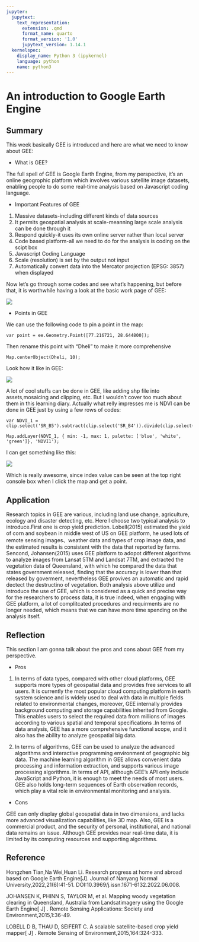 ```yaml
---
jupyter:
  jupytext:
    text_representation:
      extension: .qmd
      format_name: quarto
      format_version: '1.0'
      jupytext_version: 1.14.1
  kernelspec:
    display_name: Python 3 (ipykernel)
    language: python
    name: python3
---
```


# An introduction to Google Earth Engine

## Summary

This week basically GEE is introduced and here are what we need to know about GEE:

- What is GEE?

The full spell of GEE is Google Earth Engine, from my perspective, it's an online geogrophic platform which involves various satellite image datasets, enabling people to do some real-time analysis based on Javascript coding language.

- Important Features of GEE 
1. Massive datasets-including different kinds of data sources
2. It permits geospatial analysis at scale-meanning large scale analysis can be done through it
3. Respond quickly-it uses its own online server rather than local server
4. Code based platform-all we need to do for the analysis is coding on the scipt box
5. Javascript Coding Language
6. Scale (resolution) is set by the output not input
7. Automatically convert data into the Mercator projection (EPSG: 3857) when displayed

Now let's go through some codes and see what's happening, but before that, it is worthwhile having a look at the basic work page of GEE:

![](wk51.png)

- Points in GEE

We can use the following code to pin a point in the map:
```
var point = ee.Geometry.Point([77.216721, 28.644800]);

```
Then rename this point with "Dheli" to make it more comprehensive

```
Map.centerObject(Dheli, 10);

```
Look how it like in GEE:

![](wk52.jpg)

A lot of cool stuffs can be done in GEE, like adding shp file into assets,mosaicing and clipping, etc. But I wouldn't cover too much about them in this learning diary. Actually what relly impresses me is NDVI can be done in GEE just by using a few rows of codes:

```
var NDVI_1 = clip.select('SR_B5').subtract(clip.select('SR_B4')).divide(clip.select('SR_B5').add(clip.select('SR_B4')));

Map.addLayer(NDVI_1, { min: -1, max: 1, palette: ['blue', 'white', 'green']}, 'NDVI1');
```

I can get something like this:

![](wk53.jpg)

Which is really awesome, since index value can be seen at the top right console box when I click the map and get a point.

## Application

Research topics in GEE are various, including land use change, agriculture, ecology and disaster detecting, etc. Here I choose two typical analysis to introduce.First one is crop yield prediction. Lobell(2015) estimated the yield of corn and soybean in middle west of US on GEE platform, he used lots of remote sensing images、weather data and types of crop image data, and the estimated results is consistent with the data that reported by farms. Sencond, Johansen(2015) uses GEE platform to adopot different algorithms to analyze images from Lansat 5TM and Landsat 7TM, and extracted the vegetation data of Queensland, with which he compared the data that states government released, finding that the accuracy is lower than that released by goverment, nevertheless GEE provives an automatic and rapid dectect the destructino of vegetation. Both analysis above utilize and introduce the use of GEE, which is considered as a quick and precise way for the researchers to process data, it is true indeed, when engaging with GEE platform, a lot of complitcated procedures and requirments are no longer needed, which means that we can have more time spending on the analysis itself.


## Reflection

This section I am gonna talk about the pros and cons about GEE from my perspective.

- Pros

1. In terms of data types, compared with other cloud platforms, GEE supports more types of geospatial data and provides free services to all users. It is currently the most popular cloud computing platform in earth system science and is widely used to deal with data in multiple fields related to environmental changes, moreover, GEE internally provides background computing and storage capabilities inherited from Google. This enables users to select the required data from millions of images according to various spatial and temporal specifications .In terms of data analysis, GEE has a more comprehensive functional scope, and it also has the ability to analyze geospatial big data.

2. In terms of algorithms, GEE can be used to analyze the advanced algorithms and interactive programming environment of geographic big data. The machine learning algorithm in GEE allows convenient data processing and information extraction, and supports various image processing algorithms. In terms of API, although GEE’s API only include JavaScript and Python, it is enough to meet the needs of most users. GEE also holds long-term sequences of Earth observation records, which play a vital role in environmental monitoring and analysis.

- Cons

GEE can only display global geospatial data in two dimensions, and lacks more advanced visualization capabilities, like 3D map. Also, GEE is a commercial product, and the security of personal, institutional, and national data remains an issue. Although GEE provides near real-time data, it is limited by its computing resources and supporting algorithms.

## Reference

Hongzhen Tian,Na Wei,Huan Li. Research progress at home and abroad based on Google Earth Engine[J]. Journal of Nanyang Normal University,2022,21(6):41-51. DOI:10.3969/j.issn.1671-6132.2022.06.008.

JOHANSEN K, PHINN S, TAYLOR M, et al. Mapping woody vegetation clearing in Queensland, Australia from Landsatimagery using the Google Earth Engine[ J] . Remote Sensing Applications: Society and Environment,2015,1:36-49.

LOBELL D B, THAU D, SEIFERT C. A scalable satellite-based crop yield mapper[ J] . Remote Sensing of Environment,2015,164:324-333.
